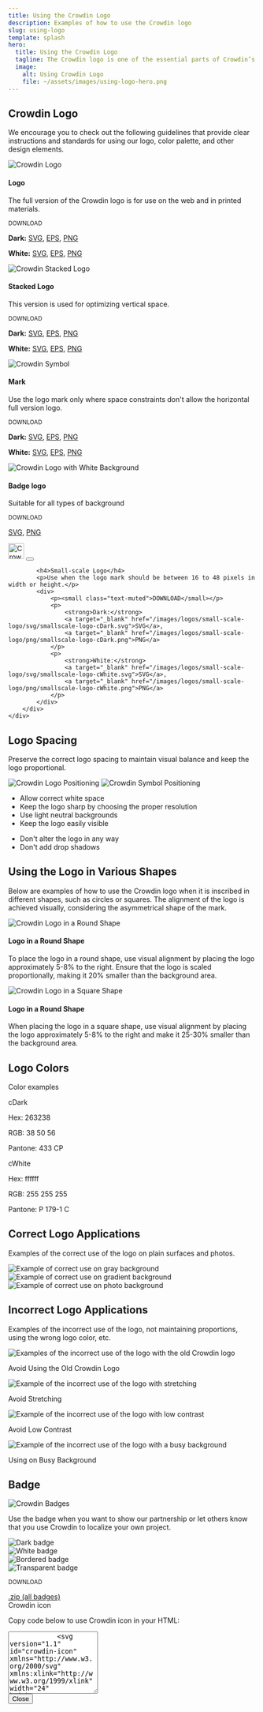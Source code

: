 ```yaml
---
title: Using the Crowdin Logo
description: Examples of how to use the Crowdin logo
slug: using-logo
template: splash
hero:
  title: Using the Crowdin Logo
  tagline: The Crowdin logo is one of the essential parts of Crowdin’s identity and recognizability. To ensure that our brand is communicated effectively and consistently, we’ve prepared some simple rules for those cases when you’ll be using the Crowdin logo.
  image:
    alt: Using Crowdin Logo
    file: ~/assets/images/using-logo-hero.png
---
```



<script>{`
    document.addEventListener('DOMContentLoaded', () => {
        var variableBackground = document.querySelectorAll('#white-logo, #plate-logo');
        for (var i = 0; i < variableBackground.length; i++){
            variableBackground[i].addEventListener("mouseenter", function (){
                this.style.backgroundImage = 'none';
                var hue = Math.floor(Math.random() * 360),
                    saturation =  Math.floor(Math.random() * 100),
                    lightness =  Math.floor(Math.random() * 50),
                    color = "hsl(" + hue + ", " + saturation + "%, " + lightness + "%)";
                this.style.backgroundColor = color;
            });
        }
    });
`}
</script>

## Crowdin Logo

We encourage you to check out the following guidelines that provide clear instructions and standards for using our logo, color palette, and other design elements.

<div class="all-logos">
    <div class="grid cols-1 sm:grid-cols-2 md:grid-cols-3 gap-8">
        <div class="all-logos__item all-logos__item--full !mt-0">
            <div class="logo-preview square-preview gray">
                <img class="no-shadow" src="/images/logos/crowdin-core-logo.png" alt="Crowdin Logo"/>
            </div>
            <h4>Logo</h4>
            <p>The full version of the Crowdin logo is for use on the web and in printed materials.</p>
            <div>
                <p><small class="text-muted">DOWNLOAD</small></p>
                <p>
                    <strong>Dark:</strong>
                    <a target="_blank" href="/images/logos/core-logo/svg/crowdin-core-logo-cDark.svg">SVG</a>,
                    <a target="_blank" href="/images/logos/core-logo/eps/crowdin-core-logo-cDark.eps">EPS</a>,
                    <a target="_blank" href="/images/logos/core-logo/png/crowdin-core-logo-cDark.png">PNG</a>
                </p>
                <p>
                    <strong>White:</strong>
                    <a target="_blank" href="/images/logos/core-logo/svg/crowdin-core-logo-cWhite.svg">SVG</a>,
                    <a target="_blank" href="/images/logos/core-logo/eps/crowdin-core-logo-cWhite.eps">EPS</a>,
                    <a target="_blank" href="/images/logos/core-logo/png/crowdin-core-logo-cWhite.png">PNG</a>
                </p>
            </div>
        </div>
        <div class="col all-logos__item--full-stacked !mt-0">
            <div class="logo-preview square-preview gray">
                <img class="no-shadow" src="/images/logos/crowdin-stacked-logo.png" alt="Crowdin Stacked Logo"/>
            </div>
            <h4>Stacked Logo</h4>
            <p>This version is used for optimizing vertical space.</p>
            <div>
                <p><small class="text-muted">DOWNLOAD</small></p>
                <p>
                    <strong>Dark:</strong>
                    <a target="_blank" href="/images/logos/stacked-logo/svg/crowdin-stacked-logo-cDark.svg">SVG</a>,
                    <a target="_blank" href="/images/logos/stacked-logo/eps/crowdin-stacked-logo-cDark.eps">EPS</a>,
                    <a target="_blank" href="/images/logos/stacked-logo/png/crowdin-stacked-logo-cDark.png">PNG</a>
                </p>
                <p>
                    <strong>White:</strong>
                    <a target="_blank" href="/images/logos/stacked-logo/svg/crowdin-stacked-logo-cWhite.svg">SVG</a>,
                    <a target="_blank" href="/images/logos/stacked-logo/eps/crowdin-stacked-logo-cWhite.eps">EPS</a>,
                    <a target="_blank" href="/images/logos/stacked-logo/png/crowdin-stacked-logo-cWhite.png">PNG</a>
                </p>
            </div>
        </div>
        <div class="all-logos__item all-logos__item--symbol !mt-0">
            <div class="logo-preview square-preview gray">
                <img class="no-shadow" src="/images/logos/crowdin-dark-symbol.png" alt="Crowdin Symbol"/>
            </div>
            <h4>Mark</h4>
            <p>Use the logo mark only where space constraints don't allow the horizontal full version logo.</p>
            <div>
                <p><small class="text-muted">DOWNLOAD</small></p>
                <p>
                    <strong>Dark:</strong>
                    <a target="_blank" href="/images/logos/symbol/svg/crowdin-symbol-cDark.svg">SVG</a>,
                    <a target="_blank" href="/images/logos/symbol/eps/crowdin-symbol-cDark.eps">EPS</a>,
                    <a target="_blank" href="/images/logos/symbol/png/crowdin-symbol-cDark.png">PNG</a>
                </p>
                <p>
                    <strong>White:</strong>
                    <a target="_blank" href="/images/logos/symbol/svg/crowdin-symbol-cWhite.svg">SVG</a>,
                    <a target="_blank" href="/images/logos/symbol/eps/crowdin-symbol-cWhite.eps">EPS</a>,
                    <a target="_blank" href="/images/logos/symbol/png/crowdin-symbol-cWhite.png">PNG</a>
                </p>
            </div>
        </div>
        <div class="all-logos__item all-logos__item--full !mt-0">
            <div class="logo-preview square-preview transparent" id="plate-logo">
                <img class="no-shadow" src="/images/logos/plate/png/crowdin-logo-with-plate.png" alt="Crowdin Logo with White Background" />
            </div>
            <h4>Badge logo</h4>
            <p>Suitable for all types of background</p>
            <div>
                <p><small class="text-muted">DOWNLOAD</small></p>
                <p>
                    <a target="_blank" href="/images/logos/plate/svg/crowdin-logo-with-plate.svg">SVG</a>,
                    <a target="_blank" href="/images/logos/plate/png/crowdin-logo-with-plate.png">PNG</a>
                </p>
            </div>
        </div>
        <div class="all-logos__item all-logos__item--icon !mt-0">
            <div class="logo-preview square-preview gray icon-preview d-flex flex-column">
                <Image width="32px" class="no-shadow" src={crowdinIconLogo} alt="Crowdin Icon Logo" />
                <button type="button" class="show-code cursor-pointer" onclick={`window.dialog.showModal()`}>
                  <Icon name="mdi:code-tags" size={28} />
                </button>
            </div>

            <h4>Small-scale Logo</h4>
            <p>Use when the logo mark should be between 16 to 48 pixels in width or height.</p>
            <div>
                <p><small class="text-muted">DOWNLOAD</small></p>
                <p>
                    <strong>Dark:</strong>
                    <a target="_blank" href="/images/logos/small-scale-logo/svg/smallscale-logo-cDark.svg">SVG</a>,
                    <a target="_blank" href="/images/logos/small-scale-logo/png/smallscale-logo-cDark.png">PNG</a>
                </p>
                <p>
                    <strong>White:</strong>
                    <a target="_blank" href="/images/logos/small-scale-logo/svg/smallscale-logo-cWhite.svg">SVG</a>,
                    <a target="_blank" href="/images/logos/small-scale-logo/png/smallscale-logo-cWhite.png">PNG</a>
                </p>
            </div>
        </div>
    </div>
</div>

## Logo Spacing

Preserve the correct logo spacing to maintain visual balance and keep the logo proportional.

<div class="examples-spacing">
    <div class="logo-preview gray logos-2">
        <img class="no-shadow" src="/images/logos/examples/spacing-logo-example.png" alt="Crowdin Logo Positioning"/>
        <img class="no-shadow" src="/images/logos/examples/spacing-symbol-example.png" alt="Crowdin Symbol Positioning"/>
    </div>
</div>

<div class="grid grid-cols-1 sm:grid-cols-2 gap-8">
    <div>
        <ul class="dos-donts-list">
            <li class="item item--do">Allow correct white space</li>
            <li class="item item--do">Keep the logo sharp by choosing the proper resolution</li>
            <li class="item item--do">Use light neutral backgrounds</li>
            <li class="item item--do">Keep the logo easily visible</li>
        </ul>
    </div>
    <div>
        <ul class="dos-donts-list">
            <li class="item item--dont">Don't alter the logo in any way</li>
            <li class="item item--dont">Don't add drop shadows</li>
        </ul>
    </div>
</div>

## Using the Logo in Various Shapes

Below are examples of how to use the Crowdin logo when it is inscribed in different shapes, such as circles or squares. The alignment of the logo is achieved visually, considering the asymmetrical shape of the mark.

<div class="grid grid-cols-1 sm:grid-cols-2 gap-8">
    <div class="all-logos__item all-logos__item--full !mt-0">
        <div class="logo-preview square-preview gray">
            <img class="no-shadow" src="/images/logos/positioning/circle.png" alt="Crowdin Logo in a Round Shape" />
        </div>
        <h4>Logo in a Round Shape</h4>
        <p>To place the logo in a round shape, use visual alignment by placing the logo approximately 5-8% to the right. Ensure that the logo is scaled proportionally, making it 20% smaller than the background area.</p>
    </div>
    <div class="all-logos__item all-logos__item--full !mt-0">
        <div class="logo-preview square-preview gray">
            <img class="no-shadow" src="/images/logos/positioning/square.png" alt="Crowdin Logo in a Square Shape" />
        </div>
        <h4>Logo in a Round Shape</h4>
        <p>When placing the logo in a square shape, use visual alignment by placing the logo approximately 5-8% to the right and make it 25-30% smaller than the background area.</p>
    </div>
</div>

## Logo Colors

Color examples

<div class="color-usage">
    <div class="grid grid-cols-1 sm:grid-cols-2 gap-8">
        <div class="!mt-0">
            <div class="logo-preview color-preview dark">
              <p class="font-bold">cDark</p>
              <p>Hex: 263238</p>
              <p>RGB: 38  50  56</p>
              <p>Pantone: 433 CP</p>
            </div>
        </div>
        <div class="!mt-0">
            <div class="logo-preview color-preview white">
              <p class="font-bold">cWhite</p>
              <p>Hex: ffffff</p>
              <p>RGB: 255  255  255</p>
              <p>Pantone: P 179-1 C</p>
            </div>
        </div>
    </div>
</div>

## Correct Logo Applications

Examples of the correct use of the logo on plain surfaces and photos.

<div class="logo-application">
    <div class="grid grid-cols-1 sm:grid-cols-2 md:grid-cols-3 gap-8">
        <div class="!mt-0">
            <div class="logo-preview gray">
                <img class="no-shadow mx-auto" src="/images/logos/core-logo/svg/crowdin-core-logo-cDark.svg" alt="Example of correct use on gray background" />
            </div>
        </div>
        <div class="!mt-0">
            <div class="logo-preview gradient" id="white-logo">
                <img class="no-shadow mx-auto" src="/images/logos/core-logo/svg/crowdin-core-logo-cWhite.svg" alt="Example of correct use on gradient background" />
            </div>
        </div>
        <div class="!mt-0">
            <div class="logo-preview photo">
                <img class="no-shadow" src="/images/logos/core-logo/svg/crowdin-core-logo-cWhite.svg" alt="Example of correct use on photo background" />
            </div>
        </div>
    </div>
</div>

## Incorrect Logo Applications

Examples of the incorrect use of the logo, not maintaining proportions, using the wrong logo color, etc.

<div class="logo-application logo-application--incorrect">
    <div class="grid grid-cols-1 sm:grid-cols-2 md:grid-cols-3 gap-8">
        <div class="!mt-0">
            <div class="logo-preview gray">
                <img
                    class="m-auto no-shadow"
                    src="/images/logos/examples/old-logo-dont.png"
                    alt="Examples of the incorrect use of the logo with the old Crowdin logo"
                    style=" max-height: 170px; width: auto;"
                />
            </div>
            <div class="dos-donts-list">
                <p class="item item--dont">Avoid Using the Old Crowdin Logo</p>
            </div>
        </div>
        <div class="!mt-0">
            <div class="logo-preview gray">
                <img
                    class="distorted no-shadow no-styles"
                    src="/images/logos/core-logo/png/crowdin-core-logo-cDark.png"
                    alt="Example of the incorrect use of the logo with stretching"
                />
            </div>
            <div class="dos-donts-list">
                <p class="item item--dont">Avoid Stretching</p>
            </div>
        </div>
        <div class="!mt-0">
            <div class="logo-preview dark-gray">
                <img
                    class="no-shadow mx-auto"
                    src="/images/logos/core-logo/svg/crowdin-core-logo-cDark.svg"
                    alt="Example of the incorrect use of the logo with low contrast"
                />
            </div>
            <div class="dos-donts-list">
                <p class="item item--dont">Avoid Low Contrast</p>
            </div>
        </div>
        <div class="col-sm-4">
            <div class="logo-preview photo photo--busy">
                <img
                    class="no-shadow mx-auto"
                    src="/images/logos/core-logo/svg/crowdin-core-logo-cWhite.svg"
                    alt="Example of the incorrect use of the logo with a busy background"
                />
            </div>
            <div class="dos-donts-list">
                <p class="item item--dont">Using on Busy Background</p>
            </div>
        </div>
    </div>
</div>

## Badge

<Image class="no-shadow mb-8" src={badgesImage} alt="Crowdin Badges" />

Use the badge when you want to show our partnership or let others know that you use Crowdin to localize your own project.

<div class="logo-preview gray badges mb-4 logos-4">
    <div class="badge-item !mt-0">
        <img class="no-shadow mb-2" src="/images/badges/localization-at-dark-rounded@1x.svg" alt="Dark badge" />
    </div>
    <div class="badge-item !mt-0">
        <img class="no-shadow mb-2" src="/images/badges/localization-at-white-rounded@1x.svg" alt="White badge" />
    </div>
    <div class="badge-item !mt-0">
        <img class="no-shadow mb-2" src="/images/badges/localization-at-white-rounded-bordered@1x.svg" alt="Bordered badge" />
    </div>
    <div class="badge-item !mt-0">
        <img class="no-shadow" src="/images/badges/localization-at-transparent@1x.svg" alt="Transparent badge" />
    </div>
</div>

<div>
    <p><small class="text-muted">DOWNLOAD</small></p>
    <a href="/images/badges/localization-at-crowdin–badges.zip">.zip (all badges)</a>
</div>

<Modal id="dialog" open="Open modal">
    <span slot="header" class="font-bold">Crowdin icon</span>
    <main slot="main">
        <p class="text-left mb-3">Copy code below to use Crowdin icon in your HTML:</p>
        <textarea class="form-control" readonly id="exampleFormControlTextarea1" rows="8">
            <svg version="1.1" id="crowdin-icon" xmlns="http://www.w3.org/2000/svg" xmlns:xlink="http://www.w3.org/1999/xlink" width="24" height="24" x="0px" y="0px" viewBox="0 0 24 24" fill="black" style="enable-background:new 0 0 24 24;" xml:space="preserve"> <path d="M15.8,17.4c-0.6,0-1.1-0.2-1.5-0.5c-0.5-0.4-0.9-1-0.9-1.7c0-0.4,0.4-0.4,0.4-0.4h0.9c0.3,0,0.4,0.4,0.4,0.5 c0.1,1,0.7,1.4,1.1,1.6C16.4,17,16.3,17.4,15.8,17.4L15.8,17.4z M10.6,12.5l-1.8-0.2C8,12,8,11.3,8.1,11.1c0.1-0.7,0.4-1.4,0.7-2 c0.5-0.7,1.2-1.4,2.1-1.9c1.7-1,4.1-1.6,6.7-1.6c1.9,0,3.9,0.3,3.9,0.3c0.2,0,0.3,0.2,0.3,0.4c0,0.2-0.1,0.4-0.3,0.4h-0.8 c-2.7,0-4.6,0.4-6,1.2s-2.4,2-3,3.7C11.6,11.7,11.4,12.6,10.6,12.5L10.6,12.5z M12.9,19.8c-1.3,0-2.6-0.6-3.5-1.6 c-0.8-0.9-1.3-1.8-1.4-2.9c-0.1-0.8,0.3-1,0.7-1l1.8,0.2c0.4,0.1,0.7,0.3,0.8,0.8c0.4,2.5,1.9,3.5,2.9,3.8c0.2,0,0.3,0.1,0.3,0.3 c0,0.2-0.1,0.3-0.3,0.4C13.7,19.8,13.3,19.8,12.9,19.8L12.9,19.8z M9.1,22c-0.7,0-1.4-0.1-2.1-0.2c-1.1-0.2-2-0.5-2.8-1.1 c-1.9-1.2-3-3.4-3.2-5.9c0-0.6-0.1-1.8,1.3-1.7c0.6,0,1.5,0.3,2.2,0.5c0.8,0.2,1.2,0.9,1.2,1.5c0,3.6,3.2,6,4.6,6 c0.6,0,0.4,0.7,0.1,0.7C10,22,9.4,22,9.1,22L9.1,22z M4.2,11.5c-0.6-0.1-1.1-0.3-1.6-0.5C1,10.6,1.3,8.9,1.4,8.5 c1.5-4.4,6.2-5.9,10-6.3c3.6-0.4,7.3-0.1,10.8,0.9c0.3,0.1,1.2,0.3,0.7,0.8c-0.3,0.3-1.6,0-1.9,0c-2-0.2-4.1-0.2-6.1,0.1 c-2.2,0.3-4.4,1-6.1,2.5c-1,0.7-2.5,3.2-2.5,3.5C6.2,10.3,5.8,11.7,4.2,11.5L4.2,11.5z M13.3,12.3c0.3-1.4,1.7-3.6,5.9-3.4 c1,0,0.5,0.7,0,0.7c-2.4-0.1-3.5,1.5-4.1,3c-0.2,0.5-0.6,0.6-1.2,0.5C13.6,13,13.2,13,13.3,12.3L13.3,12.3z" /></svg>
        </textarea>
    </main>
    <button slot="close">Close</button>
</Modal>
